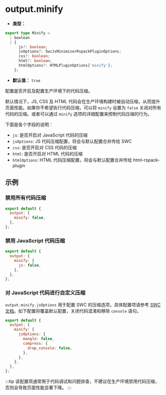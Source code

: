 # output.minify

- **类型：**

```ts
export type Minify =
  | boolean
  | {
      js?: boolean;
      jsOptions?: SwcJsMinimizerRspackPluginOptions;
      css?: boolean;
      html?: boolean;
      htmlOptions?: HTMLPluginOptions['minify'];
    };
```

- **默认值：** `true`

配置是否开启及配置生产环境下的代码压缩。

默认情况下，JS, CSS 及 HTML 代码会在生产环境构建时被自动压缩，从而提升页面性能。如果你不希望执行代码压缩，可以将 `minify` 设置为 `false` 关闭对所有代码的压缩。或者可以通过 `minify` 选项的详细配置来控制代码压缩的行为。

下面是各个字段的说明：

- `js`: 是否开启对 JavaScript 代码的压缩
- `jsOptions`: JS 代码压缩配置，将会与默认配置合并传给 SWC
- `css`: 是否开启对 CSS 代码的压缩
- `html`: 是否开启对 HTML 代码的压缩
- `htmlOptions`: HTML 代码压缩配置，将会与默认配置合并传给 html-rspack-plugin

## 示例

### 禁用所有代码压缩

```js
export default {
  output: {
    minify: false,
  },
};
```

### 禁用 JavaScript 代码压缩

```js
export default {
  output: {
    minify: {
      js: false,
    },
  },
};
```

### 对 JavaScript 代码进行自定义压缩

`output.minify.jsOptions` 用于配置 SWC 的压缩选项，具体配置项请参考 [SWC 文档](https://swc.rs/docs/configuration/minification#configuration)。如下配置将覆盖默认配置，关闭代码混淆和移除 `console` 语句。

```js
export default {
  output: {
    minify: {
      jsOptions: {
        mangle: false,
        compress: {
          drop_console: false,
        },
      },
    },
  },
};
```

:::tip
该配置项通常用于代码调试和问题排查，不建议在生产环境禁用代码压缩，否则会导致页面性能显著下降。
:::

